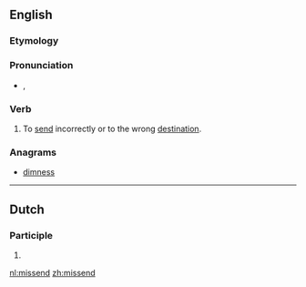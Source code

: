 ==English==

===Etymology===
{{prefix|mis|send}}

===Pronunciation===
* {{IPA|/mɪsˈsɛnd/}}, {{X-SAMPA|/mIs"sEnd/}}

===Verb===
{{en-verb|missends|missending|missent}}

# {{context|transitive|lang=en}} To [[send]] incorrectly or to the wrong [[destination]].

===Anagrams===
* [[dimness#English|dimness]]

----

==Dutch==

===Participle===
{{nl-pres-ptc}}

# {{nl-verb form of|t=pres|m=ptc|missen}}

[[nl:missend]]
[[zh:missend]]